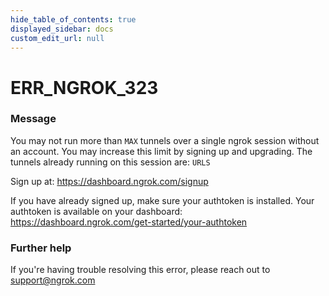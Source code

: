 ```yaml
---
hide_table_of_contents: true
displayed_sidebar: docs
custom_edit_url: null
---
```



# ERR_NGROK_323

### Message
You may not run more than `MAX` tunnels over a single ngrok session without an account.
You may increase this limit by signing up and upgrading.
The tunnels already running on this session are:
`URLS`

Sign up at: https://dashboard.ngrok.com/signup

If you have already signed up, make sure your authtoken is installed.
Your authtoken is available on your dashboard: https://dashboard.ngrok.com/get-started/your-authtoken

### Further help
If you're having trouble resolving this error, please reach out to [support@ngrok.com](mailto:support@ngrok.com?subject=Help%20with%20ERR_NGROK_323)


<ErrorDetails error='err_ngrok_323' />
